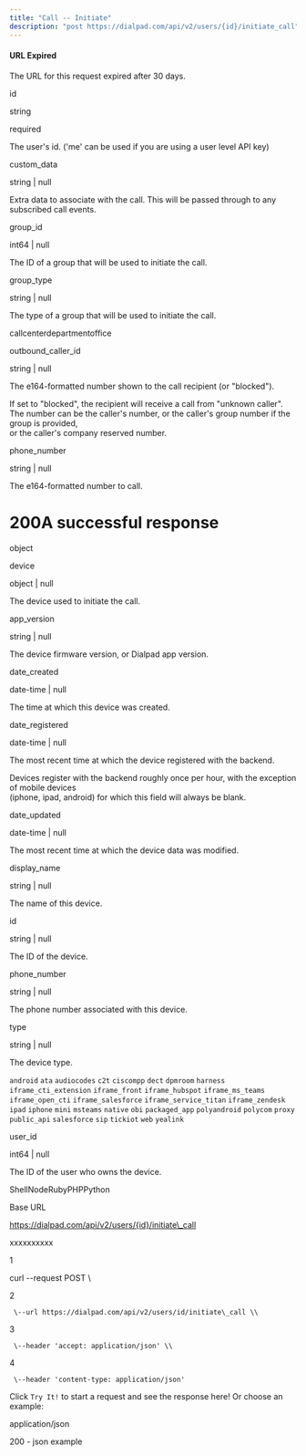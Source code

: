 ```yaml
---
title: "Call -- Initiate"
description: "post https://dialpad.com/api/v2/users/{id}/initiate_call"
---
```

#### URL Expired

The URL for this request expired after 30 days.

id

string

required

The user's id. ('me' can be used if you are using a user level API key)

custom\_data

string | null

Extra data to associate with the call. This will be passed through to any subscribed call events.

group\_id

int64 | null

The ID of a group that will be used to initiate the call.

group\_type

string | null

The type of a group that will be used to initiate the call.

callcenterdepartmentoffice

outbound\_caller\_id

string | null

The e164-formatted number shown to the call recipient (or "blocked").

If set to "blocked", the recipient will receive a call from "unknown caller". The number can be the caller's number, or the caller's group number if the group is provided,  
or the caller's company reserved number.

phone\_number

string | null

The e164-formatted number to call.

# 200A successful response

object

device

object | null

The device used to initiate the call.

app\_version

string | null

The device firmware version, or Dialpad app version.

date\_created

date-time | null

The time at which this device was created.

date\_registered

date-time | null

The most recent time at which the device registered with the backend.

Devices register with the backend roughly once per hour, with the exception of mobile devices  
(iphone, ipad, android) for which this field will always be blank.

date\_updated

date-time | null

The most recent time at which the device data was modified.

display\_name

string | null

The name of this device.

id

string | null

The ID of the device.

phone\_number

string | null

The phone number associated with this device.

type

string | null

The device type.

`android` `ata` `audiocodes` `c2t` `ciscompp` `dect` `dpmroom` `harness` `iframe_cti_extension` `iframe_front` `iframe_hubspot` `iframe_ms_teams` `iframe_open_cti` `iframe_salesforce` `iframe_service_titan` `iframe_zendesk` `ipad` `iphone` `mini` `msteams` `native` `obi` `packaged_app` `polyandroid` `polycom` `proxy` `public_api` `salesforce` `sip` `tickiot` `web` `yealink`

user\_id

int64 | null

The ID of the user who owns the device.



ShellNodeRubyPHPPython

Base URL

https://dialpad.com/api/v2/users/{id}/initiate\_call

xxxxxxxxxx

1

curl \--request POST \\

2

     \--url https://dialpad.com/api/v2/users/id/initiate\_call \\

3

     \--header 'accept: application/json' \\

4

     \--header 'content-type: application/json'

Click `Try It!` to start a request and see the response here! Or choose an example:

application/json

200 - json example


